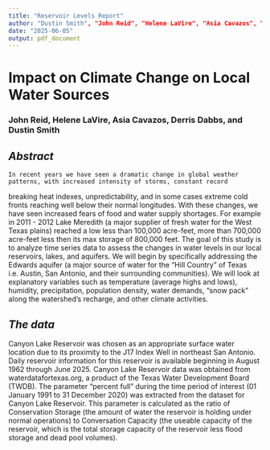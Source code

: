 ```yaml
---
title: "Reservoir Levels Report"
author: "Dustin Smith", "John Reid", "Helene LaVire", "Asia Cavazos", "Derris Dabbs"
date: "2025-06-05"
output: pdf_document
---
```


# **Impact on Climate Change on Local Water Sources** 

### John Reid, Helene LaVire, Asia Cavazos, Derris Dabbs, and Dustin Smith

## *Abstract*
    In recent years we have seen a dramatic change in global weather patterns, with increased intensity of storms, constant record
breaking heat indexes, unpredictability, and in some cases extreme cold fronts reaching well below their normal longitudes. With these changes, we have seen increased fears of food and water supply shortages. For example in 2011 - 2012 Lake Meredith (a major supplier of fresh water for the West Texas plains) reached a low less than 100,000 acre-feet, more than 700,000 acre-feet less then its max storage of 800,000 feet. The goal of this study is to analyze time series data to assess the changes in water levels in our local reservoirs, lakes, and aquifers. We will begin by specifically addressing the Edwards aquifer (a major source of water for the "Hill Country" of Texas i.e. Austin, San Antonio, and their surrounding communities). We will look at explanatory variables such as temperature (average highs and lows), humidity, precipitation, population density, water demands, "snow pack" along the watershed's recharge, and other climate activities.

## *The data*
Canyon Lake Reservoir was chosen as an appropriate surface water location due to its proximity to the J17 Index Well in northeast San Antonio. Daily reservoir information for this reservoir is available beginning in August 1962 through June 2025. Canyon Lake Reservoir data was obtained from waterdatafortexas.org, a product of the Texas Water Development Board (TWDB). The parameter "percent full" during the time period of interest (01 January 1991 to 31 December 2020) was extracted from the dataset for Canyon Lake Reservoir. This parameter is calculated as the ratio of Conservation Storage (the amount of water the reservoir is holding under normal operations) to Conversation Capacity (the useable capacity of the reservoir, which is the total storage capacity of the reservoir less flood storage and dead pool volumes). 
